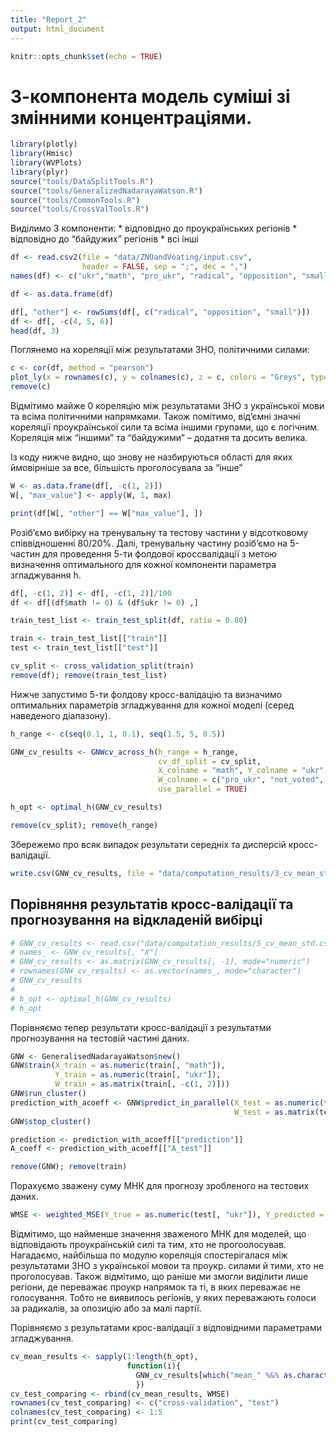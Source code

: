 ```yaml
---
title: "Report_2"
output: html_document
---
```


```r
knitr::opts_chunk$set(echo = TRUE)
```

# 3-компонента модель суміші зі змінними концентраціями.

```r
library(plotly)
library(Hmisc)
library(WVPlots)
library(plyr)
source("tools/DataSplitTools.R")
source("tools/GeneralizedNadarayaWatson.R")
source("tools/CommonTools.R")
source("tools/CrossValTools.R")
```

Виділимо 3 компоненти:
* відповідно до проукраїнських регіонів
* відповідно до "байдужих" регіонів
* всі інші


```r
df <- read.csv2(file = "data/ZNOandVoating/input.csv", 
                header = FALSE, sep = ";", dec = ",")
names(df) <- c("ukr","math", "pro_ukr", "radical", "opposition", "small", "not_voted")

df <- as.data.frame(df)

df[, "other"] <- rowSums(df[, c("radical", "opposition", "small")])
df <- df[, -c(4, 5, 6)]
head(df, 3)
```

Поглянемо на кореляції між результатами ЗНО, політичними силами:

```r
c <- cor(df, method = "pearson")
plot_ly(x = rownames(c), y = colnames(c), z = c, colors = "Greys", type = "heatmap") %>% layout(title = "Pearson Correlation")
remove(c)
```
Відмітимо майже 0 кореляцію між результатами ЗНО з української мови та всіма політичними напрямками.
Також помітимо, від'ємні значні кореляції проукраїнської сили та всіма іншими групами, що є логічним.
Кореляція між "іншими" та "байдужими" -- додатня та досить велика.

Із коду нижче видно, що знову не назбируються області для яких ймовірніше за все, більшість проголосувала за "інше"

```r
W <- as.data.frame(df[, -c(1, 2)])
W[, "max_value"] <- apply(W, 1, max)

print(df[W[, "other"] == W["max_value"], ])

```
Розіб'ємо вибірку на тренувальну та тестову частини у відсотковому співвідношенні 80/20%.
Далі, тренувальну частину розіб'ємо на 5-частин для проведення 5-ти фолдової кроссвалідації з метою визначення оптимального для кожної компоненти параметра згладжування h.

```r
df[, -c(1, 2)] <- df[, -c(1, 2)]/100
df <- df[(df$math != 0) & (df$ukr != 0) ,]

train_test_list <- train_test_split(df, ratio = 0.80)

train <- train_test_list[["train"]]
test <- train_test_list[["test"]]

cv_split <- cross_validation_split(train)
remove(df); remove(train_test_list)
```

Нижче запустимо 5-ти фолдову кросс-валідацію та визначимо оптимальних параметрів згладжування для кожної моделі (серед наведеного діапазону).

```r
h_range <- c(seq(0.1, 1, 0.1), seq(1.5, 5, 0.5))

GNW_cv_results <- GNWcv_across_h(h_range = h_range, 
                                 cv_df_split = cv_split, 
                                 X_colname = "math", Y_colname = "ukr", 
                                 W_colname = c("pro_ukr", "not_voted", "other"), 
                                 use_parallel = TRUE)

h_opt <- optimal_h(GNW_cv_results)

remove(cv_split); remove(h_range)
```

Збережемо про всяк випадок результати середніх та дисперсій кросс-валідації.

```r
write.csv(GNW_cv_results, file = "data/computation_results/3_cv_mean_std.csv", row.names = TRUE)
```

## Порівняння результатів кросс-валідації та прогнозування на відкладеній вибірці

```r
# GNW_cv_results <- read.csv("data/computation_results/5_cv_mean_std.csv",  row.names = NULL, header= TRUE)
# names_ <- GNW_cv_results[, "X"]
# GNW_cv_results <- as.matrix(GNW_cv_results[, -1], mode="numeric")
# rownames(GNW_cv_results) <- as.vector(names_, mode="character")
# GNW_cv_results
# 
# h_opt <- optimal_h(GNW_cv_results)
# h_opt
```

Порівняємо тепер результати кросс-валідації з результатми прогнозування на тестовій частині даних.

```r
GNW <- GeneralisedNadarayaWatson$new()
GNW$train(X_train = as.numeric(train[, "math"]), 
          Y_train = as.numeric(train[, "ukr"]), 
          W_train = as.matrix(train[, -c(1, 2)]))
GNW$run_cluster()
prediction_with_acoeff <- GNW$predict_in_parallel(X_test = as.numeric(test[, "math"]), 
                                                  W_test = as.matrix(test[, -c(1, 2)]), h = h_opt)
GNW$stop_cluster()

prediction <- prediction_with_acoeff[["prediction"]]
A_coeff <- prediction_with_acoeff[["A_test"]] 

remove(GNW); remove(train)
```

Порахуємо зважену суму МНК для прогнозу зробленого на тестових даних.

```r
WMSE <- weighted_MSE(Y_true = as.numeric(test[, "ukr"]), Y_predicted = prediction, A_coeff = A_coeff)
```

Відмітимо, що найменше значення зваженого МНК для моделей, що відповідають проукраїнській силі та тим, хто не прогоолосував.
Нагадаємо, найбільша по модулю кореляція спостерігалася між результатами ЗНО з української мовои та проукр. силами й тими, хто не проголосував.
Також відмітимо, що раніше ми змогли виділити лише регіони, де переважає проукр напрямок та ті, в яких переважає не голосування.
Тобто не виявилось регіонів, у яких переважають голоси за радикалів, за опозицію або за малі партії.

Порівняємо з результатами крос-валідації з відповідними параметрами згладжування.

```r
cv_mean_results <- sapply(1:length(h_opt), 
                          function(i){
                            GNW_cv_results[which("mean_" %&% as.character(h_opt[i]) == rownames(GNW_cv_results)), i]
                            })
cv_test_comparing <- rbind(cv_mean_results, WMSE)
rownames(cv_test_comparing) <- c("cross-validation", "test")
colnames(cv_test_comparing) <- 1:5
print(cv_test_comparing)
```